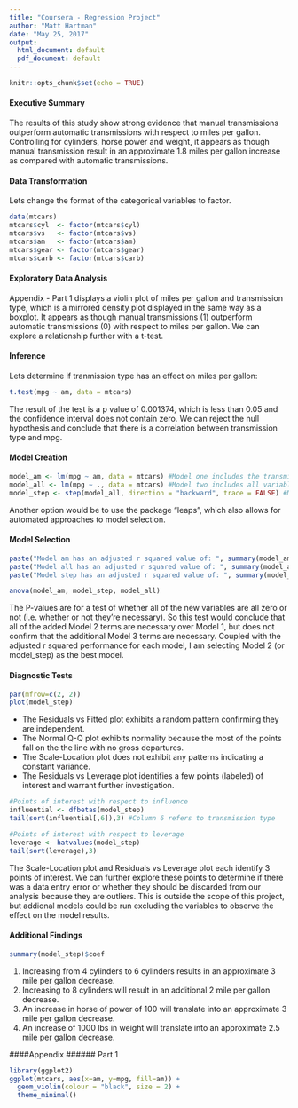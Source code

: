 ```yaml
---
title: "Coursera - Regression Project"
author: "Matt Hartman"
date: "May 25, 2017"
output:
  html_document: default
  pdf_document: default
---
```


```r
knitr::opts_chunk$set(echo = TRUE)
```

#### Executive Summary
The results of this study show strong evidence that manual transmissions outperform automatic transmissions with respect to miles per gallon. Controlling for cylinders, horse power and weight, it appears as though manual transmission result in an approximate 1.8 miles per gallon increase as compared with automatic transmissions.

#### Data Transformation
Lets change the format of the categorical variables to factor.

```r
data(mtcars)
mtcars$cyl  <- factor(mtcars$cyl)
mtcars$vs   <- factor(mtcars$vs)
mtcars$am   <- factor(mtcars$am)
mtcars$gear <- factor(mtcars$gear)
mtcars$carb <- factor(mtcars$carb)
```

#### Exploratory Data Analysis
Appendix - Part 1 displays a violin plot of miles per gallon and transmission type, which is a mirrored density plot displayed in the same way as a boxplot. It appears as though manual transmissions (1) outperform automatic transmissions (0) with respect to miles per gallon. We can explore a relationship further with a t-test. 

#### Inference
Lets determine if tranmission type has an effect on miles per gallon:
```r
t.test(mpg ~ am, data = mtcars)
```
The result of the test is a p value of 0.001374, which is less than 0.05 and the confidence interval does not contain zero. We can reject the null hypothesis and conclude that there is a correlation between transmission type and mpg.  

#### Model Creation
```r
model_am <- lm(mpg ~ am, data = mtcars) #Model one includes the transmission variable in order to generate a baseline result
model_all <- lm(mpg ~ ., data = mtcars) #Model two includes all variables
model_step <- step(model_all, direction = "backward", trace = FALSE) #Model three uses a backward selection function
```
Another option would be to use the package "leaps", which also allows for automated approaches to model selection.

#### Model Selection
```r
paste("Model am has an adjusted r squared value of: ", summary(model_am)$adj.r.squared)
paste("Model all has an adjusted r squared value of: ", summary(model_all)$adj.r.squared)
paste("Model step has an adjusted r squared value of: ", summary(model_step)$adj.r.squared)
```

```r
anova(model_am, model_step, model_all)
```
The P-values are for a test of whether all of the new variables are all zero or not (i.e. whether or not they're necessary). So this test would conclude that all of the added Model 2 terms are necessary over Model 1, but does not confirm that the additional Model 3 terms are necessary. Coupled with the adjusted r squared performance for each model, I am selecting Model 2 (or model_step) as the best model.

#### Diagnostic Tests
```r
par(mfrow=c(2, 2))
plot(model_step)
```

* The Residuals vs Fitted plot exhibits a random pattern confirming they are independent.
* The Normal Q-Q plot exhibits normality because the most of the points fall on the the line with no gross departures.
* The Scale-Location plot does not exhibit any patterns indicating a constant variance.
* The Residuals vs Leverage plot identifies a few points (labeled) of interest and warrant further investigation.

```r
#Points of interest with respect to influence
influential <- dfbetas(model_step)
tail(sort(influential[,6]),3) #Column 6 refers to transmission type

#Points of interest with respect to leverage
leverage <- hatvalues(model_step)
tail(sort(leverage),3)
```
The Scale-Location plot and Residuals vs Leverage plot each identify 3 points of interest. We can further explore these points to determine if there was a data entry error or whether they should be discarded from our analysis because they are outliers. This is outside the scope of this project, but addional models could be run excluding the variables to observe the effect on the model results.

#### Additional Findings
```r
summary(model_step)$coef
```
1. Increasing from 4 cylinders to 6 cylinders results in an approximate 3 mile per gallon decrease.
2. Increasing to 8 cylinders will result in an additional 2 mile per gallon decrease.
3. An increase in horse of power of 100 will translate into an approximate 3 mile per gallon decrease.
4. An increase of 1000 lbs in weight will translate into an approximate 2.5 mile per gallon decrease.

####Appendix
###### Part 1
```r
library(ggplot2)
ggplot(mtcars, aes(x=am, y=mpg, fill=am)) +
  geom_violin(colour = "black", size = 2) +
  theme_minimal()
```









